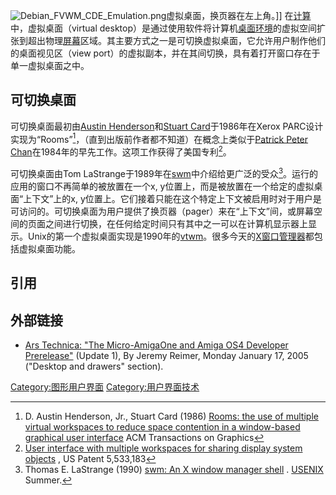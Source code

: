 [[File:Debian_FVWM_CDE_Emulation.png|thumb]]虚拟桌面，换页器在左上角。]]
在[[计算_(计算机科学)|计算]]中，虚拟桌面（virtual desktop）是通过使用软件将计算机[[桌面环境|桌面环境]]的虚拟空间扩张到超出物理[[显示器|屏幕]]区域。其主要方式之一是可切换虚拟桌面，它允许用户制作他们的桌面视见区（view port）的虚拟副本，并在其间切换，具有着打开窗口存在于单一虚拟桌面之中。

==可切换桌面==
可切换桌面最初由[[Austin_Henderson|Austin Henderson]]和[[Stuart_Card|Stuart Card]]于1986年在Xerox PARC设计实现为“Rooms”<ref>D. Austin Henderson, Jr., Stuart Card (1986) [http://portal.acm.org/citation.cfm?id=24056&coll=portal&dl=ACM&CFID=23778768&CFTOKEN=77139655 Rooms: the use of multiple virtual workspaces to reduce space contention in a window-based graphical user interface] ACM Transactions on Graphics</ref>，（直到出版前作者都不知道）在概念上类似于[[Patrick_Peter_Chan|Patrick Peter Chan]]在1984年的早先工作。这项工作获得了美国专利<ref>[http://patft.uspto.gov/netacgi/nph-Parser?u=%2Fnetahtml%2Fsrchnum.htm&Sect1=PTO1&Sect2=HITOFF&p=1&r=1&l=50&f=G&d=PALL&s1=5533183.PN.&OS=PN/5533183&RS=PN/5533183 User interface with multiple workspaces for sharing display system objects] {{Wayback|url=http://patft.uspto.gov/netacgi/nph-Parser?u=%2Fnetahtml%2Fsrchnum.htm&Sect1=PTO1&Sect2=HITOFF&p=1&r=1&l=50&f=G&d=PALL&s1=5533183.PN.&OS=PN%2F5533183&RS=PN%2F5533183 |date=20210316154125 }}, US Patent 5,533,183</ref>。

可切换桌面由Tom LaStrange于1989年在[[swm|swm]]中介绍给更广泛的受众<ref>Thomas E. LaStrange (1990) [http://www.lastrange.com/work/swm.pdf swm: An X window manager shell] {{Wayback|url=http://www.lastrange.com/work/swm.pdf |date=20201116014941 }}. [[USENIX|USENIX]] Summer.</ref>。运行的应用的窗口不再简单的被放置在一个x, y位置上，而是被放置在一个给定的虚拟桌面“上下文”上的x, y位置上。它们接着只能在这个特定上下文被启用时对于用户是可访问的。可切换桌面为用户提供了换页器（pager）来在“上下文”间，或屏幕空间的页面之间进行切换，在任何给定时间只有其中之一可以在计算机显示器上显示。Unix的第一个虚拟桌面实现是1990年的[[vtwm|vtwm]]。很多今天的[[X窗口管理器|X窗口管理器]]都包括虚拟桌面功能。

==引用==
{{reflist}}

==外部链接==
*[https://arstechnica.com/reviews/os/amiga.ars/3 Ars Technica: "The Micro-AmigaOne and Amiga OS4 Developer Prerelease"] {{Wayback|url=https://arstechnica.com/reviews/os/amiga.ars/3 |date=20081122163302 }} (Update 1), By Jeremy Reimer, Monday January 17, 2005 ("Desktop and drawers" section).
{{DEFAULTSORT:Virtual Desktop}}
{{图形用户界面控件}}

{{software-stub}}
[[Category:图形用户界面|Category:图形用户界面]]
[[Category:用户界面技术|Category:用户界面技术]]